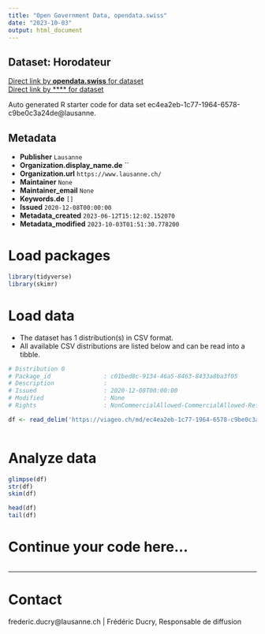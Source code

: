 ```yaml
---
title: "Open Government Data, opendata.swiss"
date: "2023-10-03"
output: html_document
---
```


## Dataset: Horodateur



[Direct link by **opendata.swiss** for dataset](https://opendata.swiss/de/dataset/horodateur)<br>
[Direct link by **** for dataset](https://viageo.ch/md/ec4ea2eb-1c77-1964-6578-c9be0c3a24de)

Auto generated R starter code for data set ec4ea2eb-1c77-1964-6578-c9be0c3a24de@lausanne.

## Metadata

- **Publisher** `Lausanne`
- **Organization.display_name.de** ``
- **Organization.url** `https://www.lausanne.ch/`
- **Maintainer** `None`
- **Maintainer_email** `None`
- **Keywords.de** `[]`
- **Issued** `2020-12-08T00:00:00`
- **Metadata_created** `2023-06-12T15:12:02.152070`
- **Metadata_modified** `2023-10-03T01:51:30.778200`


# Load packages

```r

library(tidyverse)
library(skimr)

```

# Load data

-   The dataset has 1 distribution(s) in CSV format.
-   All available CSV distributions are listed below and can be read into a tibble.

```r

# Distribution 0
# Package_id               : c01bed8c-9134-46a5-8463-8433a8ba3f05
# Description              : 
# Issued                   : 2020-12-08T00:00:00
# Modified                 : None
# Rights                   : NonCommercialAllowed-CommercialAllowed-ReferenceRequired

df <- read_delim('https://viageo.ch/md/ec4ea2eb-1c77-1964-6578-c9be0c3a24de#downloadAction')



```

# Analyze data

```r

glimpse(df)
str(df)
skim(df)

head(df)
tail(df)

```

# Continue your code here...

```r

```

------------------------------------------------------------------------

# Contact

frederic.ducry@lausanne.ch | Frédéric Ducry, Responsable de diffusion
